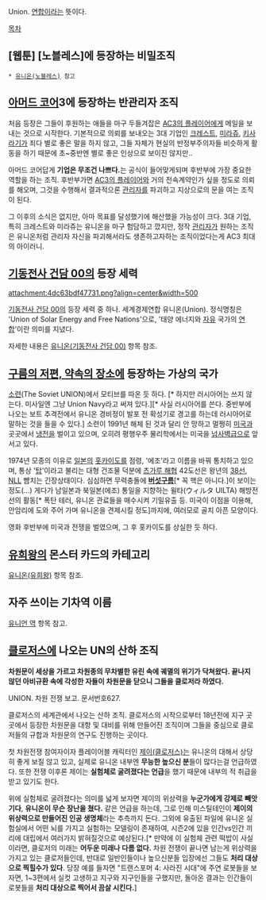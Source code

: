 Union. [[연합]]이라는 뜻이다.

[[목차]]

== [웹툰] [노블레스]에 등장하는 비밀조직 ==
 * [[유니온(노블레스)]] 참고

== [[아머드 코어]]3에 등장하는 반관리자 조직 ==
처음 등장은 그들이 후원하는 애들을 마구 두들겨잡은 [[AC3의 플레이어]]에게 메일을 보내는 것으로 시작한다. 기본적으로 의뢰를 보내오는 3대 기업인 [[크레스트]], [[미라쥬]], [[키사라기]]가 죄다 별로 좋은 말을 하지 않고, 그들 자체가 현실의 반정부주의자들 비슷하게 활동을 하기 때문에 초~중반엔 별로 좋은 인상으로 보이진 않지만..

아머드 코어답게 '''기업은 무조건 나쁘다.'''는 공식이 들어맞게되며 후반부에 가장 중요한 역할을 하는 조직. 후반부가면 [[AC3의 플레이어]]와 거의 전속계약인가 싶을 정도로 의뢰를 해오며, 그것을 수행해서 결과적으론 [[관리자]]를 파괴하고 지상으로의 문을 여는 조직이 된다.

그 이후의 소식은 없지만, 아마 목표를 달성했기에 해산했을 가능성이 크다.
3대 기업, 특히 크레스트와 미라쥬는 유니온을 마구 험담하고 깠지만, 정작 [[관리자]]가 원하는 조직은 유니온처럼 관리자 자신을 파괴해서라도 생존하고자하는 조직이었다는게 AC3 최대의 아이러니.

== [[기동전사 건담 00]]의 등장 세력 ==

attachment:4dc63bdf47731.png?align=center&width=500

[[기동전사 건담 00]]의 등장 세력 중 하나. 세계경제연합 유니온(Union). 정식명칭은 'Union of Solar Energy and Free Nations'으로, '태양 에너지와 [[자유]] 국가의 [[연합]]'이란 의미를 지녔다.

자세한 내용은 [[유니온(기동전사 건담 00)]] 항목 참조.
== [[구름의 저편, 약속의 장소]]에 등장하는 가상의 국가 ==
[[소련]](The Soviet UNION)에서 모티브를 따온 듯 하다. [* 하지만 러시아어는 쓰지 않는다. 미사일엔 그냥 Union Navy라고 써져 있다.][* 사실 러시아어를 쓴다. 중반부에 나오는 보트 추격전에서 유니온 경비정이 발포 전 확성기로 경고를 하는데 러시아어로 말하는 것을 들을 수 있다.]
소련이 1991년 해체 된 것과 달리 안 망하고 멀쩡히 [[미국]]과 곳곳에서 [[냉전]]을 벌이고 있으며, 오히려 평행우주 물리학에서는 미국을 [[넘사벽]]급으로 앞서고 있다. 

1974년 모종의 이유로 [[일본]]의 [[홋카이도]]를 점령, '에조'라고 이름을 바꿔 통치하고 있으며, 통상 '[[탑]]'이라고 불리는 대형 건조물 덕분에 [[츠가루 해협]] 42도선은 왕년의 [[38선]], [[NLL]] 뺨치는 긴장상태이다. 심심하면 무력충돌에 '''[[버섯구름]]'''[* 꼭 핵은 아니다.]이 보이는 정도(...)
게다가 남일본과 북일본(에조) 통일을 지향하는 윌타(ウィルタ UILTA) 해방전선의 활동[* 폭탄 테러, 유니온 관료들을 매수시켜 기밀유출 등. 미국이 이점을 이용해, 안암리에 도와 주어 가며 유니온을 견제시킬 정도]까지에, 여러모로 골치 아픈 모양이다.

영화 후반부에 미국과 전쟁을 벌였으며, 그 후 홋카이도를 상실한 듯 하다.

== [[유희왕]]의 몬스터 카드의 카테고리 ==
[[유니온(유희왕)]] 항목 참조.

== 자주 쓰이는 기차역 이름 ==
[[유니언 역]] 항목 참고.

== [[클로저스]]에 나오는 UN의 산하 조직 ==
'''차원문이 세상을 가르고 차원종의 무차별한 유린 속에 궤멸의 위기가 닥쳐왔다. 끝나지 않던 아비규환 속에 각성한 자들이 차원문을 닫으니 그들을 클로저라 하였다.'''

UNION. 차원 전쟁 보고. 문서번호627.

클로저스의 세계관에서 나오는 산하 조직. 클로저스의 시작으로부터 18년전에 지구 곳곳에서 등장한 차원문을 대항 및 대비를 위해 만들어진 조직이며 그들을 중심으로 클로저들의 규합과 차원문의 연구도 진행하는 곳이다.

첫 차원전쟁 참여자이자 플레이어블 캐릭터인 [[제이(클로저스)]]는 유니온의 대해서 상당히 좋게 보질 않고 있고, 실제로 유니온 내부엔 '''무능한 높으신 분'''들이 많다는걸 언급하였다. 또한 전쟁 이후론 제이는 '''실험체로 굴려졌다는 언급'''을 했기 때문에 내부의 적 취급을 받고 있기도 한다.

위에 실험체로 굴려졌다는 의미를 넓게 보자면 제이의 위상력을 '''누군가에게 강제로 빼앗기다''', '''유니온이 무슨 장난을 쳤다.''' 같은 언급을 하는데, 그로 인해 미스틸테인이 '''제이의 위상력으로 만들어진 인공 생명체'''라는 추측까지 돈다. 그외에 유출된 파일에 유니온 실험실에서 어떤 뇌를 가지고 실험하는 모델링이 존재하여, 시즌2에 있을 인간vs인간 끼리에 대립에서 여러가지 밝혀질것으로 예상된다.[* 만약에 이 실험체 관련 떡밥이 사실이라면, 클로저의 미래는 '''어두운 미래나 다름 없다.''' 차원 전쟁이 끝나면 남는게 위상력을 가지고 있는 클로저들인데, 반대로 일반인들이나 높으신분들 입장에선 그들도 '''처리 대상으로 찍힐수가 있다'''. 당장 예를 들자면 "트랜스포머 4: 사라진 시대"에 주연 로봇들을 보자면, 1~3편에서 실컷 고생하고 지구와 지구인들을 구했지만, 돌아온 결과는 인간들이 로봇들을 '''처리 대상으로 찍어서 끔살 시킨다.''']    
